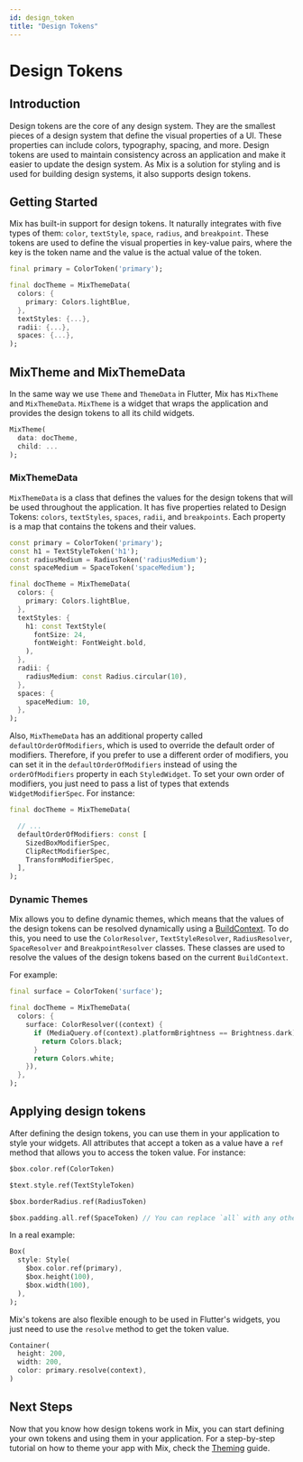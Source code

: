 ```yaml
---
id: design_token
title: "Design Tokens"
---
```



# Design Tokens

## Introduction

Design tokens are the core of any design system. They are the smallest pieces of a design system that define the visual properties of a UI. These properties can include colors, typography, spacing, and more. Design tokens are used to maintain consistency across an application and make it easier to update the design system. As Mix is a solution for styling and is used for building design systems, it also supports design tokens.

## Getting Started

Mix has built-in support for design tokens. It naturally integrates with five types of them: `color`, `textStyle`, `space`, `radius`, and `breakpoint`. These tokens are used to define the visual properties in key-value pairs, where the key is the token name and the value is the actual value of the token.

```dart {1,5}
final primary = ColorToken('primary');

final docTheme = MixThemeData(
  colors: {
    primary: Colors.lightBlue,
  },
  textStyles: {...},
  radii: {...},
  spaces: {...},
);
```

## MixTheme and MixThemeData

In the same way we use `Theme` and `ThemeData` in Flutter, Mix has `MixTheme` and `MixThemeData`. `MixTheme` is a widget that wraps the application and provides the design tokens to all its child widgets.

```dart {1,5}
MixTheme(
  data: docTheme,
  child: ...
);
```

### MixThemeData

`MixThemeData` is a class that defines the values for the design tokens that will be used throughout the application. It has five properties related to Design Tokens: `colors`, `textStyles`, `spaces`, `radii`, and `breakpoints`. Each property is a map that contains the tokens and their values.

```dart {1-4}
const primary = ColorToken('primary');
const h1 = TextStyleToken('h1');
const radiusMedium = RadiusToken('radiusMedium');
const spaceMedium = SpaceToken('spaceMedium');

final docTheme = MixThemeData(
  colors: {
    primary: Colors.lightBlue,
  },
  textStyles: {
    h1: const TextStyle(
      fontSize: 24,
      fontWeight: FontWeight.bold,
    ),
  },
  radii: {
    radiusMedium: const Radius.circular(10),
  },
  spaces: {
    spaceMedium: 10,
  },
);
```

Also, `MixThemeData` has an additional property called `defaultOrderOfModifiers`, which is used to override the default order of modifiers. Therefore, if you prefer to use a different order of modifiers, you can set it in the `defaultOrderOfModifiers` instead of using the `orderOfModifiers` property in each `StyledWidget`. To set your own order of modifiers, you just need to pass a list of types that extends `WidgetModifierSpec`. For instance:

```dart
final docTheme = MixThemeData(

  // ...
  defaultOrderOfModifiers: const [
    SizedBoxModifierSpec,
    ClipRectModifierSpec,
    TransformModifierSpec,
  ],
);
```

### Dynamic Themes

Mix allows you to define dynamic themes, which means that the values of the design tokens can be resolved dynamically using a [BuildContext](https://api.flutter.dev/flutter/widgets/BuildContext-class.html). To do this, you need to use the `ColorResolver`, `TextStyleResolver`, `RadiusResolver`, `SpaceResolver` and `BreakpointResolver` classes. These classes are used to resolve the values of the design tokens based on the current `BuildContext`.

For example:

```dart
final surface = ColorToken('surface');

final docTheme = MixThemeData(
  colors: {
    surface: ColorResolver((context) {
      if (MediaQuery.of(context).platformBrightness == Brightness.dark) {
        return Colors.black;
      }
      return Colors.white;
    }),
  },
);
```

## Applying design tokens

After defining the design tokens, you can use them in your application to style your widgets. All attributes that accept a token as a value have a `ref` method that allows you to access the token value. For instance:

```dart
$box.color.ref(ColorToken)

$text.style.ref(TextStyleToken)

$box.borderRadius.ref(RadiusToken)

$box.padding.all.ref(SpaceToken) // You can replace `all` with any other padding property
```

In a real example:

```dart
Box(
  style: Style(
    $box.color.ref(primary),
    $box.height(100),
    $box.width(100),
  ),
);
```

Mix's tokens are also flexible enough to be used in Flutter's widgets, you just need to use the `resolve` method to get the token value.

```dart
Container(
  height: 200,
  width: 200,
  color: primary.resolve(context),
)
```

## Next Steps

Now that you know how design tokens work in Mix, you can start defining your own tokens and using them in your application. For a step-by-step tutorial on how to theme your app with Mix, check the [Theming](/docs/tutorials/theming) guide.